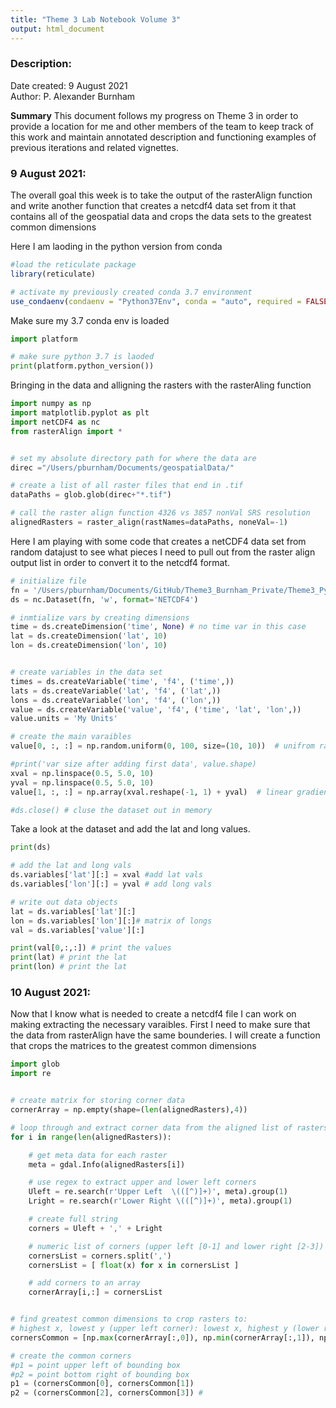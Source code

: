 ```yaml
---
title: "Theme 3 Lab Notebook Volume 3"
output: html_document
---
```


### Description:

Date created:  9 August 2021           
Author: P. Alexander Burnham

**Summary** This document follows my progress on Theme 3 in order to provide a location for me and other members of the team to keep track of this work and maintain annotated description and functioning examples of previous iterations and related vignettes. 


### 9 August 2021:

The overall goal this week is to take the output of the rasterAlign function and write another function that creates a netcdf4 data set from it that contains all of the geospatial data and crops the data sets to the greatest common dimensions


Here I am laoding in the python version from conda
```r


#load the reticulate package  
library(reticulate)

# activate my previously created conda 3.7 environment
use_condaenv(condaenv = "Python37Env", conda = "auto", required = FALSE)


```

Make sure my 3.7 conda env is loaded
```python

import platform

# make sure python 3.7 is laoded
print(platform.python_version())
```

Bringing in the data and alligning the rasters with the rasterAling function
```python

import numpy as np
import matplotlib.pyplot as plt
import netCDF4 as nc
from rasterAlign import *


# set my absolute directory path for where the data are
direc ="/Users/pburnham/Documents/geospatialData/"

# create a list of all raster files that end in .tif
dataPaths = glob.glob(direc+"*.tif")

# call the raster align function 4326 vs 3857 nonVal SRS resolution
alignedRasters = raster_align(rastNames=dataPaths, noneVal=-1)

```

Here I am playing with some code that creates a netCDF4 data set from random datajust to see what pieces I need to pull out from the raster align output list in order to convert it to the netcdf4 format.
```python

# initialize file
fn = '/Users/pburnham/Documents/GitHub/Theme3_Burnham_Private/Theme3_PythonProjects/Python37Theme3/test.nc'
ds = nc.Dataset(fn, 'w', format='NETCDF4')

# inmtialize vars by creating dimensions
time = ds.createDimension('time', None) # no time var in this case
lat = ds.createDimension('lat', 10)
lon = ds.createDimension('lon', 10)


# create variables in the data set
times = ds.createVariable('time', 'f4', ('time',))
lats = ds.createVariable('lat', 'f4', ('lat',))
lons = ds.createVariable('lon', 'f4', ('lon',))
value = ds.createVariable('value', 'f4', ('time', 'lat', 'lon',))
value.units = 'My Units'

# create the main varaibles
value[0, :, :] = np.random.uniform(0, 100, size=(10, 10))  # unifrom random values

#print('var size after adding first data', value.shape)
xval = np.linspace(0.5, 5.0, 10)
yval = np.linspace(0.5, 5.0, 10)
value[1, :, :] = np.array(xval.reshape(-1, 1) + yval)  # linear gradient values

#ds.close() # cluse the dataset out in memory

```

Take a look at the dataset and add the lat and long values.
```python
print(ds)

# add the lat and long vals
ds.variables['lat'][:] = xval #add lat vals
ds.variables['lon'][:] = yval # add long vals

# write out data objects
lat = ds.variables['lat'][:]
lon = ds.variables['lon'][:]# matrix of longs
val = ds.variables['value'][:] 

print(val[0,:,:]) # print the values
print(lat) # print the lat
print(lon) # print the lat
```


### 10 August 2021:


Now that I know what is needed to create a netcdf4 file I can work on making extracting the necessary varaibles. First I need to make sure that the data from rasterAlign have the same bounderies. I will create a function that crops the matrices to the greatest common dimensions

```python

import glob
import re


# create matrix for storing corner data
cornerArray = np.empty(shape=(len(alignedRasters),4))

# loop through and extract corner data from the aligned list of rasters
for i in range(len(alignedRasters)):

    # get meta data for each raster
    meta = gdal.Info(alignedRasters[i])

    # use regex to extract upper and lower left corners
    Uleft = re.search(r'Upper Left  \(([^)]+)', meta).group(1)
    Lright = re.search(r'Lower Right \(([^)]+)', meta).group(1)

    # create full string
    corners = Uleft + ',' + Lright

    # numeric list of corners (upper left [0-1] and lower right [2-3])
    cornersList = corners.split(',')
    cornersList = [ float(x) for x in cornersList ]

    # add corners to an array
    cornerArray[i,:] = cornersList


# find greatest common dimensions to crop rasters to:
# highest x, lowest y (upper left corner): lowest x, highest y (lower right corner)
cornersCommon = [np.max(cornerArray[:,0]), np.min(cornerArray[:,1]), np.min(cornerArray[:,2]), np.max(cornerArray[:,3])]

# create the common corners
#p1 = point upper left of bounding box
#p2 = point bottom right of bounding box
p1 = (cornersCommon[0], cornersCommon[1]) 
p2 = (cornersCommon[2], cornersCommon[3]) #

```



